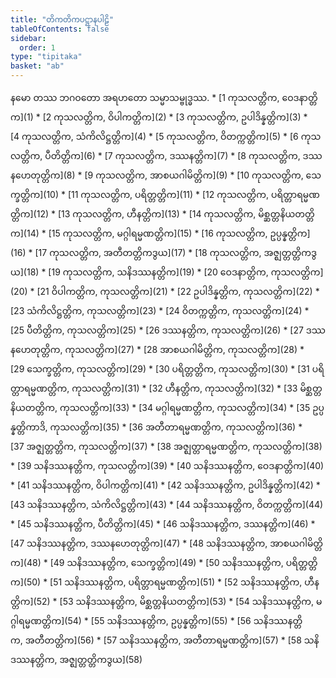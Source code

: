 ```yaml
---
title: "တိကတိကပဋ္ဌာနပါဠိ"
tableOfContents: false
sidebar:
  order: 1
type: "tipitaka"
basket: "ab"
---
```


<Paragraph number="1" type="center">
နမော တဿ ဘဂဝတော အရဟတော သမ္မာသမ္ဗုဒ္ဓဿ.

</Paragraph>

<TableOfContents>
* [1 ကုသလတ္တိက, ဝေဒနာတ္တိက](1)
* [2 ကုသလတ္တိက, ဝိပါကတ္တိက](2)
* [3 ကုသလတ္တိက, ဥပါဒိန္နတ္တိက](3)
* [4 ကုသလတ္တိက, သံကိလိဋ္ဌတ္တိက](4)
* [5 ကုသလတ္တိက, ဝိတက္ကတ္တိက](5)
* [6 ကုသလတ္တိက, ပီတိတ္တိက](6)
* [7 ကုသလတ္တိက, ဒဿနတ္တိက](7)
* [8 ကုသလတ္တိက, ဒဿနဟေတုတ္တိက](8)
* [9 ကုသလတ္တိက, အာစယဂါမိတ္တိက](9)
* [10 ကုသလတ္တိက, သေက္ခတ္တိက](10)
* [11 ကုသလတ္တိက, ပရိတ္တတ္တိက](11)
* [12 ကုသလတ္တိက, ပရိတ္တာရမ္မဏတ္တိက](12)
* [13 ကုသလတ္တိက, ဟီနတ္တိက](13)
* [14 ကုသလတ္တိက, မိစ္ဆတ္တနိယတတ္တိက](14)
* [15 ကုသလတ္တိက, မဂ္ဂါရမ္မဏတ္တိက](15)
* [16 ကုသလတ္တိက, ဥပ္ပန္နတ္တိက](16)
* [17 ကုသလတ္တိက, အတီတတ္တိကဒွယ](17)
* [18 ကုသလတ္တိက, အဇ္ဈတ္တတ္တိကဒွယ](18)
* [19 ကုသလတ္တိက, သနိဒဿနတ္တိက](19)
* [20 ဝေဒနာတ္တိက, ကုသလတ္တိက](20)
* [21 ဝိပါကတ္တိက, ကုသလတ္တိက](21)
* [22 ဥပါဒိန္နတ္တိက, ကုသလတ္တိက](22)
* [23 သံကိလိဋ္ဌတ္တိက, ကုသလတ္တိက](23)
* [24 ဝိတက္ကတ္တိက, ကုသလတ္တိက](24)
* [25 ပီတိတ္တိက, ကုသလတ္တိက](25)
* [26 ဒဿနတ္တိက, ကုသလတ္တိက](26)
* [27 ဒဿနဟေတုတ္တိက, ကုသလတ္တိက](27)
* [28 အာစယဂါမိတ္တိက, ကုသလတ္တိက](28)
* [29 သေက္ခတ္တိက, ကုသလတ္တိက](29)
* [30 ပရိတ္တတ္တိက, ကုသလတ္တိက](30)
* [31 ပရိတ္တာရမ္မဏတ္တိက, ကုသလတ္တိက](31)
* [32 ဟီနတ္တိက, ကုသလတ္တိက](32)
* [33 မိစ္ဆတ္တနိယတတ္တိက, ကုသလတ္တိက](33)
* [34 မဂ္ဂါရမ္မဏတ္တိက, ကုသလတ္တိက](34)
* [35 ဥပ္ပန္နတ္တိကာဒိ, ကုသလတ္တိက](35)
* [36 အတီတာရမ္မဏတ္တိက, ကုသလတ္တိက](36)
* [37 အဇ္ဈတ္တတ္တိက, ကုသလတ္တိက](37)
* [38 အဇ္ဈတ္တာရမ္မဏတ္တိက, ကုသလတ္တိက](38)
* [39 သနိဒဿနတ္တိက, ကုသလတ္တိက](39)
* [40 သနိဒဿနတ္တိက, ဝေဒနာတ္တိက](40)
* [41 သနိဒဿနတ္တိက, ဝိပါကတ္တိက](41)
* [42 သနိဒဿနတ္တိက, ဥပါဒိန္နတ္တိက](42)
* [43 သနိဒဿနတ္တိက, သံကိလိဋ္ဌတ္တိက](43)
* [44 သနိဒဿနတ္တိက, ဝိတက္ကတ္တိက](44)
* [45 သနိဒဿနတ္တိက, ပီတိတ္တိက](45)
* [46 သနိဒဿနတ္တိက, ဒဿနတ္တိက](46)
* [47 သနိဒဿနတ္တိက, ဒဿနဟေတုတ္တိက](47)
* [48 သနိဒဿနတ္တိက, အာစယဂါမိတ္တိက](48)
* [49 သနိဒဿနတ္တိက, သေက္ခတ္တိက](49)
* [50 သနိဒဿနတ္တိက, ပရိတ္တတ္တိက](50)
* [51 သနိဒဿနတ္တိက, ပရိတ္တာရမ္မဏတ္တိက](51)
* [52 သနိဒဿနတ္တိက, ဟီနတ္တိက](52)
* [53 သနိဒဿနတ္တိက, မိစ္ဆတ္တနိယတတ္တိက](53)
* [54 သနိဒဿနတ္တိက, မဂ္ဂါရမ္မဏတ္တိက](54)
* [55 သနိဒဿနတ္တိက, ဥပ္ပန္နတ္တိက](55)
* [56 သနိဒဿနတ္တိက, အတီတတ္တိက](56)
* [57 သနိဒဿနတ္တိက, အတီတာရမ္မဏတ္တိက](57)
* [58 သနိဒဿနတ္တိက, အဇ္ဈတ္တတ္တိကဒွယ](58)
</TableOfContents>